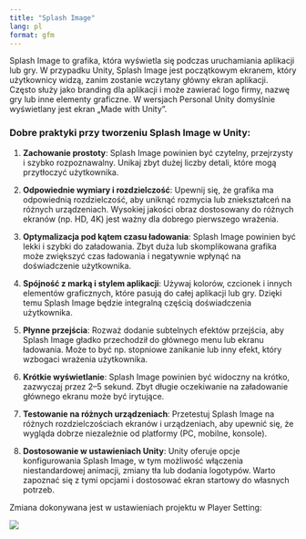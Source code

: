 ```yaml
---
title: "Splash Image"
lang: pl
format: gfm
---
```


Splash Image to grafika, która wyświetla się podczas uruchamiania aplikacji lub gry. W przypadku Unity, Splash Image jest początkowym ekranem, który użytkownicy widzą, zanim zostanie wczytany główny ekran aplikacji. Często służy jako branding dla aplikacji i może zawierać logo firmy, nazwę gry lub inne elementy graficzne. W wersjach Personal Unity domyślnie wyświetlany jest ekran „Made with Unity”.

### Dobre praktyki przy tworzeniu Splash Image w Unity:

1. **Zachowanie prostoty**: Splash Image powinien być czytelny, przejrzysty i szybko rozpoznawalny. Unikaj zbyt dużej liczby detali, które mogą przytłoczyć użytkownika.

2. **Odpowiednie wymiary i rozdzielczość**: Upewnij się, że grafika ma odpowiednią rozdzielczość, aby uniknąć rozmycia lub zniekształceń na różnych urządzeniach. Wysokiej jakości obraz dostosowany do różnych ekranów (np. HD, 4K) jest ważny dla dobrego pierwszego wrażenia.

3. **Optymalizacja pod kątem czasu ładowania**: Splash Image powinien być lekki i szybki do załadowania. Zbyt duża lub skomplikowana grafika może zwiększyć czas ładowania i negatywnie wpłynąć na doświadczenie użytkownika.

4. **Spójność z marką i stylem aplikacji**: Używaj kolorów, czcionek i innych elementów graficznych, które pasują do całej aplikacji lub gry. Dzięki temu Splash Image będzie integralną częścią doświadczenia użytkownika.

5. **Płynne przejścia**: Rozważ dodanie subtelnych efektów przejścia, aby Splash Image gładko przechodził do głównego menu lub ekranu ładowania. Może to być np. stopniowe zanikanie lub inny efekt, który wzbogaci wrażenia użytkownika.

6. **Krótkie wyświetlanie**: Splash Image powinien być widoczny na krótko, zazwyczaj przez 2–5 sekund. Zbyt długie oczekiwanie na załadowanie głównego ekranu może być irytujące.

7. **Testowanie na różnych urządzeniach**: Przetestuj Splash Image na różnych rozdzielczościach ekranów i urządzeniach, aby upewnić się, że wygląda dobrze niezależnie od platformy (PC, mobilne, konsole).

8. **Dostosowanie w ustawieniach Unity**: Unity oferuje opcje konfigurowania Splash Image, w tym możliwość włączenia niestandardowej animacji, zmiany tła lub dodania logotypów. Warto zapoznać się z tymi opcjami i dostosować ekran startowy do własnych potrzeb.


Zmiana dokonywana jest w ustawieniach projektu w Player Setting:

![](images/f1.png)